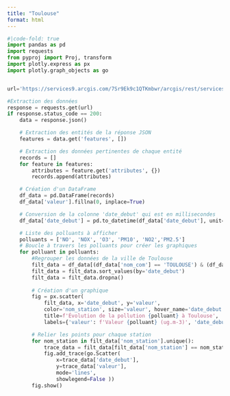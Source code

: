 ```yaml
---
title: "Toulouse"
format: html
---
```


```python
#|code-fold: true
import pandas as pd
import requests
from pyproj import Proj, transform
import plotly.express as px
import plotly.graph_objects as go


url='https://services9.arcgis.com/7Sr9Ek9c1QTKmbwr/arcgis/rest/services/mesures_occitanie_annuelle_poll_princ/FeatureServer/0/query?where=1%3D1&outFields=nom_dept,nom_com,insee_com,nom_station,nom_poll,valeur,unite,date_debut,x_l93,y_l93&outSR=4326&f=json'

#Extraction des données
response = requests.get(url)
if response.status_code == 200:
    data = response.json()

    # Extraction des entités de la réponse JSON
    features = data.get('features', [])

    # Extraction des données pertinentes de chaque entité
    records = []
    for feature in features:
        attributes = feature.get('attributes', {})
        records.append(attributes)

    # Création d'un DataFrame
    df_data = pd.DataFrame(records)
    df_data['valeur'].fillna(0, inplace=True)

    # Conversion de la colonne 'date_debut' qui est en millisecondes
    df_data['date_debut'] = pd.to_datetime(df_data['date_debut'], unit='ms')

    # Liste des polluants à afficher
    polluants = ['NO', 'NOX', 'O3', 'PM10', 'NO2','PM2.5']
    # Boucle à travers les polluants pour créer les graphiques
    for polluant in polluants:
        #Regrouper les données de la ville de Toulouse
        filt_data = df_data[(df_data['nom_com'] == 'TOULOUSE') & (df_data['nom_poll'] == polluant)]
        filt_data = filt_data.sort_values(by='date_debut')
        filt_data = filt_data.dropna()
        
        # Création d'un graphique
        fig = px.scatter(
            filt_data, x='date_debut', y='valeur',
            color='nom_station', size='valeur', hover_name='date_debut',
            title=f'Évolution de la pollution {polluant} à Toulouse',
            labels={'valeur': f'Valeur {polluant} (ug.m-3)', 'date_debut': 'Année'})

        # Relier les points pour chaque station
        for nom_station in filt_data['nom_station'].unique():
            trace_data = filt_data[filt_data['nom_station'] == nom_station]
            fig.add_trace(go.Scatter(
                x=trace_data['date_debut'],
                y=trace_data['valeur'],
                mode='lines',  
                showlegend=False ))
        fig.show()
```


